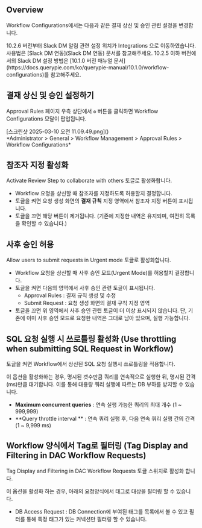 
## Overview
Workflow Configurations에서는 다음과 같은 결재 상신 및 승인 관련 설정을 변경합니다.

<Callout type="info">
10.2.6 버전부터 Slack DM 알림 관련 설정 위치가 Integrations 으로 이동하였습니다. 사용법은 [Slack DM 연동](Slack DM 연동) 문서를 참고해주세요.
10.2.5 이하 버전에서의 Slack DM 설정 방법은 [10.1.0 버전 매뉴얼 문서](https://docs.querypie.com/ko/querypie-manual/10.1.0/workflow-configurations)를 참고해주세요.
</Callout>

## 결재 상신 및 승인 설정하기
Approval Rules 페이지 우측 상단에서 `⚙️` 버튼을 클릭하면 Workflow Configurations 모달이 팝업됩니다.

<p align="center">
<div>[스크린샷 2025-03-10 오전 11.09.49.png]()</div>
*Administrator &gt; General &gt; Workflow Management &gt; Approval Rules &gt; Workflow Configurations*
</p>

## 참조자 지정 활성화
Activate Review Step to collaborate with others 토글로 활성화합니다.

* Workflow 요청을 상신할 때 참조자를 지정하도록 허용할지 결정합니다. 
* 토글을 켜면 요청 생성 화면의  **결재 규칙**  지정 영역에서 참조자 지정 버튼이 표시됩니다.
* 토글을 끄면 해당 버튼이 제거됩니다. (기존에 지정한 내역은 유지되며, 여전히 목록을 확인할 수 있습니다.)

## 사후 승인 허용
Allow users to submit requests in Urgent mode 토글로 활성화합니다.

* Workflow 요청을 상신할 때 사후 승인 모드(Urgent Mode)를 허용할지 결정합니다.
* 토글을 켜면 다음의 영역에서 사후 승인 관련 토글이 표시됩니다.
    * Approval Rules : 결재 규칙 생성 및 수정
    * Submit Request : 요청 생성 화면의 결재 규칙 지정 영역
* 토글을 끄면 위 영역에서 사후 승인 관련 토글이 더 이상 표시되지 않습니다. 단, 기존에 이미 사후 승인 모드로 요청한 내역은 그대로 남아 있으며, 실행 가능합니다.

## SQL 요청 실행 시 쓰로틀링 활성화 (Use throttling when submitting SQL Request in Workflow)
토글을 켜면 Workflow에서 상신된 SQL 요청 실행시 쓰로틀링을 적용합니다.

이 옵션을 활성화하는 경우, 명시된 갯수만큼 쿼리를 연속적으로 실행한 뒤, 명시된 간격(ms)만큼 대기합니다. 이를 통해 대용량 쿼리 실행에 따르는 DB 부하를 방지할 수 있습니다.

*  **Maximum concurrent queries**  : 연속 실행 가능한 쿼리의 최대 개수 (1 ~ 999,999)
*  **Query throttle interval ** : 연속 쿼리 실행 후, 다음 연속 쿼리 실행 간의 간격 (1 ~ 9,999 ms)

## Workflow 양식에서 Tag로 필터링 (Tag Display and Filtering in DAC Workflow Requests)
Tag Display and Filtering in DAC Workflow Requests 토글 스위치로 활성화 합니다.

이 옵션을 활성화 하는 경우, 아래의 요청양식에서 태그로 대상을 필터링 할 수 있습니다.

* DB Access Request : DB Connection에 부여된 태그를 목록에서 볼 수 있고 필터를 통해 특정 태그가 있는 커넥션만 필터링 할 수 있습니다.
